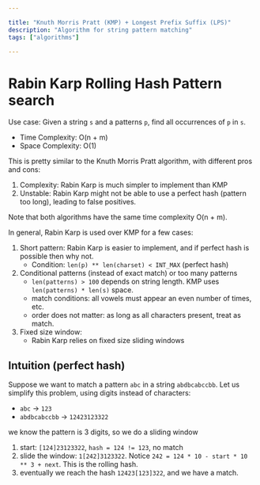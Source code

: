 ```yaml
---

title: "Knuth Morris Pratt (KMP) + Longest Prefix Suffix (LPS)"
description: "Algorithm for string pattern matching"
tags: ["algorithms"]

---
```


# Rabin Karp Rolling Hash Pattern search

Use case: Given a string `s` and a patterns `p`, find all occurrences of `p` in `s`.

- Time Complexity: O(n + m)
- Space Complexity: O(1)

This is pretty similar to the Knuth Morris Pratt algorithm, with different pros and cons:

1. Complexity: Rabin Karp is much simpler to implement than KMP
2. Unstable: Rabin Karp might not be able to use a perfect hash (pattern too long), leading to false positives.

Note that both algorithms have the same time complexity O(n + m).

In general, Rabin Karp is used over KMP for a few cases:

1. Short pattern: Rabin Karp is easier to implement, and if perfect hash is possible then why not.
    - Condition: `len(p) ** len(charset) < INT_MAX` (perfect hash)
2. Conditional patterns (instead of exact match) or too many patterns
    - `len(patterns) > 100` depends on string length. KMP uses `len(patterns) * len(s)` space.
    - match conditions: all vowels must appear an even number of times, etc.
    - order does not matter: as long as all characters present, treat as match.
3. Fixed size window:
    - Rabin Karp relies on fixed size sliding windows

## Intuition (perfect hash)

Suppose we want to match a pattern `abc` in a string `abdbcabccbb`. Let us simplify this problem, using digits instead of characters:

- `abc` -> `123`
- `abdbcabccbb` -> `12423123322`

we know the pattern is 3 digits, so we do a sliding window

1. start: `[124]23123322`, `hash = 124 != 123`, no match
2. slide the window: `1[242]3123322`. Notice `242 = 124 * 10 - start * 10 ** 3 + next`. This is the rolling hash.
3. eventually we reach the hash `12423[123]322`, and we have a match.



